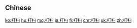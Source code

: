 {{also|打掃}}
==Chinese==
{{zh-see|打掃}}

[[ko:打扫]]
[[hu:打扫]]
[[mg:打扫]]
[[ja:打扫]]
[[fi:打扫]]
[[chr:打扫]]
[[uk:打扫]]
[[zh:打扫]]